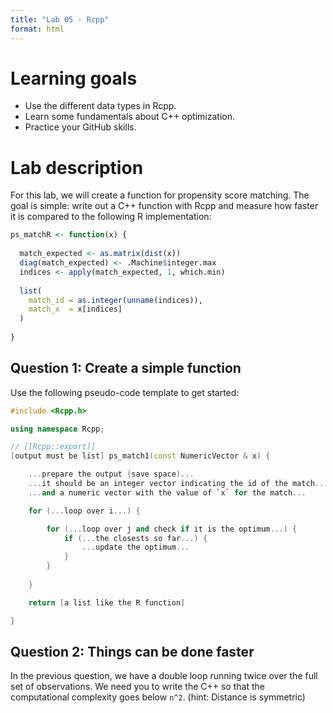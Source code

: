 ```yaml
---
title: "Lab 05 - Rcpp"
format: html
---
```


# Learning goals

- Use the different data types in Rcpp.
- Learn some fundamentals about C++ optimization.
- Practice your GitHub skills.

# Lab description

For this lab, we will create a function for propensity score matching.
The goal is simple: write out a C++ function with Rcpp and measure
how faster it is compared to the following R implementation:


```r
ps_matchR <- function(x) {
  
  match_expected <- as.matrix(dist(x))
  diag(match_expected) <- .Machine$integer.max
  indices <- apply(match_expected, 1, which.min)
  
  list(
    match_id = as.integer(unname(indices)),
    match_x  = x[indices]
  )
  
}
```

## Question 1: Create a simple function

Use the following pseudo-code template to get started:

```cpp
#include <Rcpp.h>

using namespace Rcpp;

// [[Rcpp::export]]
[output must be list] ps_match1(const NumericVector & x) {

    ...prepare the output (save space)...
    ...it should be an integer vector indicating the id of the match...
    ...and a numeric vector with the value of `x` for the match...

    for (...loop over i...) {

        for (...loop over j and check if it is the optimum...) {
            if (...the closests so far...) {
                ...update the optimum...
            }
        }
        
    }

    return [a list like the R function]

}
```


## Question 2: Things can be done faster

In the previous question, we have a double loop running twice over the full set
of observations. We need you to write the C++ so that the computational
complexity goes below `n^2`. (hint: Distance is symmetric)

